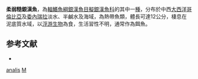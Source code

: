 {{Speciesbox
| status = NE
| status_system = IUCN3.1
| taxon = Membras analis
| authority =  [[Schultz|Schultz]], 1948
| synonyms = *''Adenops analis'', Schultz, 1948
}}
'''柔弱糙銀漢魚'''，為[[輻鰭魚綱|輻鰭魚綱]][[銀漢魚目|銀漢魚目]][[擬銀漢魚科|擬銀漢魚科]]的其中一[[種|種]]，分布於中西[[大西洋|大西洋]][[哥倫比亞|哥倫比亞]]及[[委內瑞拉|委內瑞拉]]淡水、半鹹水及海域，為熱帶魚類，體長可達12公分，棲息在泥底質水域，以[[浮游生物|浮游生物]]為食，生活習性不明，通常作為餌魚。

==参考文献==
*{{FishBase_species|genus=Membras|species=analis|year=2016|month=3}}

{{Taxonbar|from=Q1992931}}

[[Category:糙銀漢魚屬|analis]]
[[Category:1948年描述的鱼类|M]]

{{魚類小作品}}